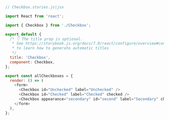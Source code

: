 ```js
// Checkbox.stories.js|jsx

import React from 'react';

import { Checkbox } from './Checkbox';

export default {
  /* 👇 The title prop is optional.
   * See https://storybook.js.org/docs/7.0/react/configure/overview#configure-story-loading
   * to learn how to generate automatic titles
   */
  title: 'Checkbox',
  component: Checkbox,
};

export const allCheckboxes = {
  render: () => (
    <form>
      <Checkbox id="Unchecked" label="Unchecked" />
      <Checkbox id="Checked" label="Checked" checked />
      <Checkbox appearance="secondary" id="second" label="Secondary" checked />
    </form>
  ),
};
```
